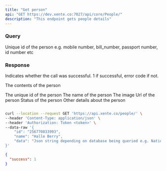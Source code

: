```yaml
---
title: "Get person"
api: "GET https://dev.xente.co:7027/api/core/People/"
description: "This endpoint gets people details"
---
```

### Query

<ParamField path="personId" type="string">
  Unique id of the person e.g. mobile number, bill_number, passport number, id number etc 
</ParamField>


### Response

<ResponseField name="success" type="number">
  Indicates whether the call was successful. 1 if successful, error code if not.
</ResponseField>

<ResponseField name="data" type="object">

The contents of the person

<Expandable title="Toggle object">

<ResponseField name="personId" type="number">
  The unique id of the person
</ResponseField>


<ResponseField name="name" type="string">
  The name of the person
</ResponseField>

<ResponseField name="image_uri" type="string">
  The image Url of the person
</ResponseField>

<ResponseField name="status" type="string">
  Status of the person 
</ResponseField>

<ResponseField name="person_details" type="JSON or null">
  Other details about the person 
</ResponseField>

</Expandable>

</ResponseField>

<RequestExample>

```bash Request

curl --location --request GET 'https://api.xente.co/people/' \
--header 'Content-Type: application/json' \
--header 'Authorization: Token <token>' \
--data-raw '{
    "id": "256770833993",
    "name": "Halle Berry",
    "data": "Json string depending on database being queried e.g. National ID, Passport etc"
}'

```

</RequestExample>

<ResponseExample>

```json Response
{
  "success": 1
}
```

</ResponseExample>
